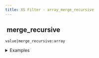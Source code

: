 ```yaml
---
title: XS Filter - array_merge_recursive
---
```


## <img src="../assets/docuBadge (11).png" alt="" data-size="line" /> merge\_recursive <a href="#xs-array_merge_recursive" id="xs-array_merge_recursive"></a>

`value|merge_recursive:array`

<details>

<summary>Examples</summary>

```javascript
{"a":[1]}|merge_recursive:{"a":[2]}    // Returns {"a":[1,2]}
```

</details>
